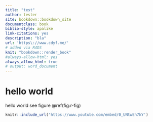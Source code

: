 ```yaml
---
title: "test"
author: tester
site: bookdown::bookdown_site
documentclass: book
biblio-style: apalike
link-citations: yes
description: "bla"
url: 'https\://www.cdyf.me/'
# added via R4DS
knit: "bookdown::render_book"
#always-allow-html: yes
always_allow_html: true
# output: word_document
---
```


# hello world 


hello world see figure \@ref(fig:r-fig) 

```r
knitr::include_url('https://www.youtube.com/embed/0_UNtwEh7kY')
```


